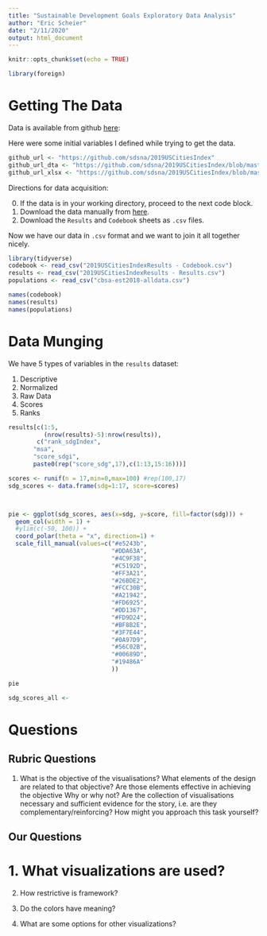 ```yaml
---
title: "Sustainable Development Goals Exploratory Data Analysis"
author: "Eric Scheier"
date: "2/11/2020"
output: html_document
---
```


```r
knitr::opts_chunk$set(echo = TRUE)

library(foreign)
```

# Getting The Data

Data is available from github [here](https://github.com/sdsna/2019USCitiesIndex):

Here were some initial variables I defined while trying to get the data.
```r
github_url <- "https://github.com/sdsna/2019USCitiesIndex"
github_url_dta <- "https://github.com/sdsna/2019USCitiesIndex/blob/master/2019USCitiesIndexResults.dta"
github_url_xlsx <- "https://github.com/sdsna/2019USCitiesIndex/blob/master/2019USCitiesIndexResults.xlsx?raw=true"
```

Directions for data acquisition:

0. If the data is in your working directory, proceed to the next code block.
1. Download the data manually from [here](https://github.com/sdsna/2019USCitiesIndex/blob/master/2019USCitiesIndexResults.xlsx?raw=true).
2. Download the `Results` and `Codebook` sheets as `.csv` files.

Now we have our data in `.csv` format and we want to join it all together nicely.

```r
library(tidyverse)
codebook <- read_csv("2019USCitiesIndexResults - Codebook.csv")
results <- read_csv("2019USCitiesIndexResults - Results.csv")
populations <- read_csv("cbsa-est2018-alldata.csv")

names(codebook)
names(results)
names(populations)
```

# Data Munging

We have 5 types of variables in the `results` dataset:

1. Descriptive
2. Normalized
3. Raw Data
4. Scores
5. Ranks

```r
results[c(1:5,
          (nrow(results)-5):nrow(results)),
        c("rank_sdgIndex", 
       "msa", 
       "score_sdgi", 
       paste0(rep("score_sdg",17),c(1:13,15:16)))]
```


```r

scores <- runif(n = 17,min=0,max=100) #rep(100,17)
sdg_scores <- data.frame(sdg=1:17, score=scores)



pie <- ggplot(sdg_scores, aes(x=sdg, y=score, fill=factor(sdg))) + 
  geom_col(width = 1) + 
  #ylim(c(-50, 100)) + 
  coord_polar(theta = "x", direction=1) + 
  scale_fill_manual(values=c("#e5243b", 
                             "#DDA63A", 
                             "#4C9F38",
                             "#C5192D",
                             "#FF3A21",
                             "#26BDE2",
                             "#FCC30B",
                             "#A21942",
                             "#FD6925",
                             "#DD1367",
                             "#FD9D24",
                             "#BF8B2E",
                             "#3F7E44",
                             "#0A97D9",
                             "#56C02B",
                             "#00689D",
                             "#19486A"
                             ))

pie
```

```r
sdg_scores_all <- 
```


# Questions
## Rubric Questions

1. What is the objective of the visualisations?
What elements of the design are related to that objective?
Are those elements effective in achieving the objective
Why or why not?
Are the collection of visualisations necessary and sufficient evidence for the story, i.e. are they complementary/reinforcing?
How might you approach this task yourself?


## Our Questions

# 1. What visualizations are used?

2. How restrictive is framework?

3. Do the colors have meaning?

4. What are some options for other visualizations?

